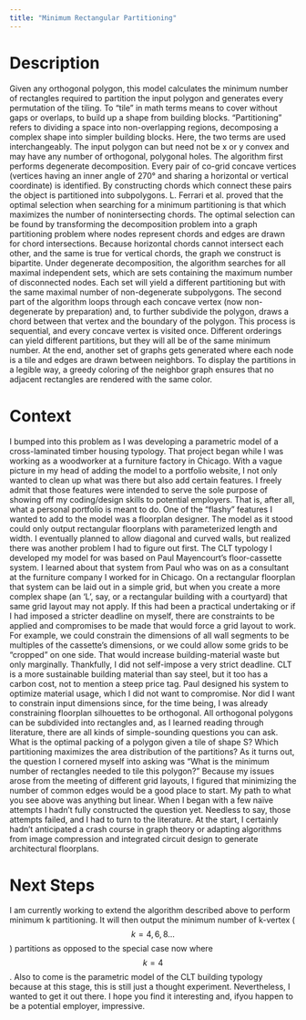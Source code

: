 ```yaml
---
title: "Minimum Rectangular Partitioning" 
---
```

# **Description** 
Given any orthogonal polygon, this model calculates the minimum number of rectangles required to partition the input polygon and generates every permutation of the tiling. To “tile” in math terms means to cover without gaps or overlaps, to build up a shape from building blocks. “Partitioning” refers to dividing a space into non-overlapping regions, decomposing a complex shape into simpler building blocks. Here, the two terms are used interchangeably. The input polygon can but need not be x or y convex and may have any number of orthogonal, polygonal holes. The algorithm first performs degenerate decomposition. Every pair of co-grid concave vertices (vertices having an inner angle of 270° and sharing a horizontal or vertical coordinate) is identified. By constructing chords which connect these pairs the object is partitioned into subpolygons. L. Ferrari et al. proved that the optimal selection when searching for a minimum partitioning is that which maximizes the number of nonintersecting chords. 
The optimal selection can be found by transforming the decomposition problem into a graph partitioning problem where nodes represent chords and edges are drawn for chord intersections. Because horizontal chords cannot intersect each other, and the same is true for vertical chords, the graph we construct is bipartite. 
Under degenerate decomposition, the algorithm searches for all maximal independent sets, which are sets containing the maximum number of disconnected nodes. Each set will yield a different partitioning but with the same maximal number of non-degenerate subpolygons. 
The second part of the algorithm loops through each concave vertex (now non-degenerate by preparation) and, to further subdivide the polygon, draws a chord between that vertex and the boundary of the polygon. This process is sequential, and every concave vertex is visited once. Different orderings can yield different partitions, but they will all be of the same minimum number. At the end, another set of graphs gets generated where each node is a tile and edges are drawn between neighbors. To display the partitions in a legible way, a greedy coloring of the neighbor graph ensures that no adjacent rectangles are rendered with the same color. 
# **Context**
I bumped into this problem as I was developing a parametric model of a cross-laminated timber housing typology. That project began while I was working as a woodworker at a furniture factory in Chicago. With a vague picture in my head of adding the model to a portfolio website, I not only wanted to clean up what was there but also add certain features. I freely admit that those features were intended to serve the sole purpose of showing off my coding/design skills to potential employers. That is, after all, what a personal portfolio is meant to do. One of the “flashy” features I wanted to add to the model was a floorplan designer. The model as it stood could only output rectangular floorplans with parameterized length and width. 
I eventually planned to allow diagonal and curved walls, but realized there was another problem I had to figure out first. The CLT typology I developed my model for was based on Paul Mayencourt’s floor-cassette system. I learned about that system from Paul who was on as a consultant at the furniture company I worked for in Chicago. On a rectangular floorplan that system can be laid out in a simple grid, but when you create a more complex shape (an ‘L’, say, or a rectangular building with a courtyard) that same grid layout may not apply. If this had been a practical undertaking or if I had imposed a stricter deadline on myself, there are constraints to be applied and compromises to be made that would force a grid layout to work. For example, we could constrain the dimensions of all wall segments to be multiples of the cassette’s dimensions, or we could allow some grids to be “cropped” on one side. That would increase building-material waste but only marginally. 
Thankfully, I did not self-impose a very strict deadline. CLT is a more sustainable building material than say steel, but it too has a carbon cost, not to mention a steep price tag. Paul designed his system to optimize material usage, which I did not want to compromise. Nor did I want to constrain input dimensions since, for the time being, I was already constraining floorplan silhouettes to be orthogonal. All orthogonal polygons can be subdivided into rectangles and, as I learned reading through literature, there are all kinds of simple-sounding questions you can ask. What is the optimal packing of a polygon given a tile of shape S? Which partitioning maximizes the area distribution of the partitions? As it turns out, the question I cornered myself into asking was “What is the minimum number of rectangles needed to tile this polygon?” Because my issues arose from the meeting of different grid layouts, I figured that minimizing the number of common edges would be a good place to start. 
My path to what you see above was anything but linear. When I began with a few naïve attempts I hadn’t fully constructed the question yet. Needless to say, those attempts failed, and I had to turn to the literature. At the start, I certainly hadn’t anticipated a crash course in graph theory or adapting algorithms from image compression and integrated circuit design to generate architectural floorplans.
# **Next Steps**
I am currently working to extend the algorithm described above to perform minimum k partitioning. It will then output the minimum number of k-vertex ($$k=4,6,8…$$) partitions as opposed to the special case now where $$k=4$$. Also to come is the parametric model of the CLT building typology because at this stage, this is still just a thought experiment. Nevertheless, I wanted to get it out there. I hope you find it interesting and, ifyou happen to be a potential employer, impressive. 
